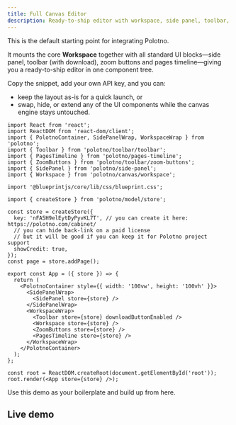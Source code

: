 ```yaml
---
title: Full Canvas Editor
description: Ready-to-ship editor with workspace, side panel, toolbar, zoom, and timeline
---
```


This is the default starting point for integrating Polotno.

It mounts the core **Workspace** together with all standard UI blocks—side panel, toolbar (with download), zoom buttons and pages timeline—giving you a ready-to-ship editor in one component tree.

Copy the snippet, add your own API key, and you can:

- keep the layout as-is for a quick launch, or
- swap, hide, or extend any of the UI components while the canvas engine stays untouched.

```tsx
import React from 'react';
import ReactDOM from 'react-dom/client';
import { PolotnoContainer, SidePanelWrap, WorkspaceWrap } from 'polotno';
import { Toolbar } from 'polotno/toolbar/toolbar';
import { PagesTimeline } from 'polotno/pages-timeline';
import { ZoomButtons } from 'polotno/toolbar/zoom-buttons';
import { SidePanel } from 'polotno/side-panel';
import { Workspace } from 'polotno/canvas/workspace';

import '@blueprintjs/core/lib/css/blueprint.css';

import { createStore } from 'polotno/model/store';

const store = createStore({
  key: 'nFA5H9elEytDyPyvKL7T', // you can create it here: https://polotno.com/cabinet/
  // you can hide back-link on a paid license
  // but it will be good if you can keep it for Polotno project support
  showCredit: true,
});
const page = store.addPage();

export const App = ({ store }) => {
  return (
    <PolotnoContainer style={{ width: '100vw', height: '100vh' }}>
      <SidePanelWrap>
        <SidePanel store={store} />
      </SidePanelWrap>
      <WorkspaceWrap>
        <Toolbar store={store} downloadButtonEnabled />
        <Workspace store={store} />
        <ZoomButtons store={store} />
        <PagesTimeline store={store} />
      </WorkspaceWrap>
    </PolotnoContainer>
  );
};

const root = ReactDOM.createRoot(document.getElementById('root'));
root.render(<App store={store} />);
```

Use this demo as your boilerplate and build up from here.

## Live demo

<Sandbox github="polotno-project/polotno-site/tree/source/examples/polotno-demo" />


